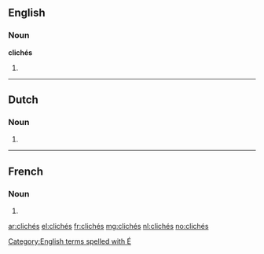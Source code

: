 ==English==

===Noun===
'''clichés'''

# {{plural of|cliché}}

[[Category:English terms spelled with É]]

----

==Dutch==

===Noun===
{{head|nl}}

# {{nl-noun-form|pl=1|cliché}}

----

==French==

===Noun===
{{head|fr|plural|sort=cliches}} {{m-p}}

# {{plural of|cliché|lang=fr|sort=cliches}}

[[ar:clichés]]
[[el:clichés]]
[[fr:clichés]]
[[mg:clichés]]
[[nl:clichés]]
[[no:clichés]]